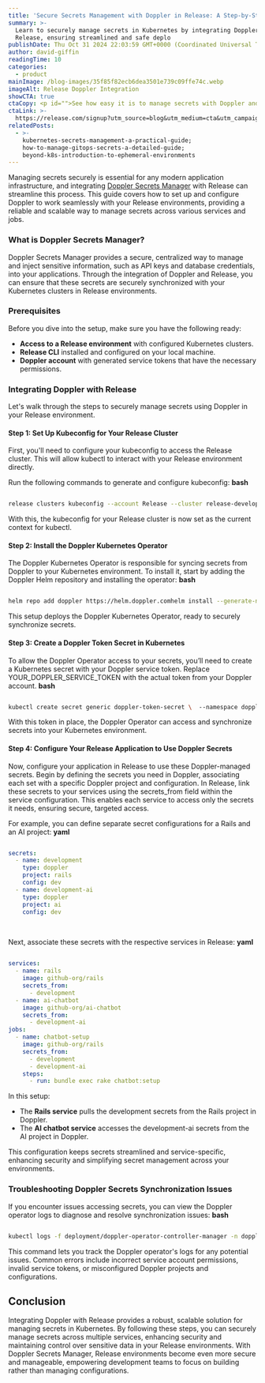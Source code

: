 ```yaml
---
title: 'Secure Secrets Management with Doppler in Release: A Step-by-Step Guide'
summary: >-
  Learn to securely manage secrets in Kubernetes by integrating Doppler with
  Release, ensuring streamlined and safe deplo
publishDate: Thu Oct 31 2024 22:03:59 GMT+0000 (Coordinated Universal Time)
author: david-giffin
readingTime: 10
categories:
  - product
mainImage: /blog-images/35f85f82ecb6dea3501e739c09ffe74c.webp
imageAlt: Release Doppler Integration
showCTA: true
ctaCopy: <p id="">See how easy it is to manage secrets with Doppler and Release. </p>
ctaLink: >-
  https://release.com/signup?utm_source=blog&utm_medium=cta&utm_campaign=blog-cta&utm_content=doppler-release
relatedPosts:
  - >-
    kubernetes-secrets-management-a-practical-guide;
    how-to-manage-gitops-secrets-a-detailed-guide;
    beyond-k8s-introduction-to-ephemeral-environments
---
```


Managing secrets securely is essential for any modern application infrastructure, and integrating [Doppler Secrets Manager](https://www.doppler.com/) with Release can streamline this process. This guide covers how to set up and configure Doppler to work seamlessly with your Release environments, providing a reliable and scalable way to manage secrets across various services and jobs.

### **What is Doppler Secrets Manager?**

Doppler Secrets Manager provides a secure, centralized way to manage and inject sensitive information, such as API keys and database credentials, into your applications. Through the integration of Doppler and Release, you can ensure that these secrets are securely synchronized with your Kubernetes clusters in Release environments.

### **Prerequisites**

Before you dive into the setup, make sure you have the following ready:
*   **Access to a Release environment** with configured Kubernetes clusters.
*   **Release CLI** installed and configured on your local machine.
*   **Doppler account** with generated service tokens that have the necessary permissions.

### **Integrating Doppler with Release**

Let's walk through the steps to securely manage secrets using Doppler in your Release environment.

#### **Step 1: Set Up Kubeconfig for Your Release Cluster**

First, you'll need to configure your kubeconfig to access the Release cluster. This will allow kubectl to interact with your Release environment directly.

Run the following commands to generate and configure kubeconfig:
**bash**

```bash

release clusters kubeconfig --account Release --cluster release-development ./export KUBECONFIG=./config-release-development.yaml

```

With this, the kubeconfig for your Release cluster is now set as the current context for kubectl.

#### **Step 2: Install the Doppler Kubernetes Operator**

The Doppler Kubernetes Operator is responsible for syncing secrets from Doppler to your Kubernetes environment. To install it, start by adding the Doppler Helm repository and installing the operator:
**bash**

```bash

helm repo add doppler https://helm.doppler.comhelm install --generate-name doppler/doppler-kubernetes-operator

```

This setup deploys the Doppler Kubernetes Operator, ready to securely synchronize secrets.

#### **Step 3: Create a Doppler Token Secret in Kubernetes**

To allow the Doppler Operator access to your secrets, you’ll need to create a Kubernetes secret with your Doppler service token. Replace YOUR\_DOPPLER\_SERVICE\_TOKEN with the actual token from your Doppler account.
**bash**

```bash

kubectl create secret generic doppler-token-secret \  --namespace doppler-operator-system \  --from-literal=serviceToken=YOUR_DOPPLER_SERVICE_TOKEN

```

With this token in place, the Doppler Operator can access and synchronize secrets into your Kubernetes environment.

#### **Step 4: Configure Your Release Application to Use Doppler Secrets**

Now, configure your application in Release to use these Doppler-managed secrets. Begin by defining the secrets you need in Doppler, associating each set with a specific Doppler project and configuration. In Release, link these secrets to your services using the secrets\_from field within the service configuration. This enables each service to access only the secrets it needs, ensuring secure, targeted access.

For example, you can define separate secret configurations for a Rails and an AI project:
**yaml**

```yaml

secrets:
  - name: development
    type: doppler
    project: rails
    config: dev
  - name: development-ai
    type: doppler
    project: ai
    config: dev

```

`‍`‍

Next, associate these secrets with the respective services in Release:
**yaml**

```yaml

services:
  - name: rails
    image: github-org/rails
    secrets_from:
      - development
  - name: ai-chatbot
    image: github-org/ai-chatbot
    secrets_from:
      - development-ai
jobs:
  - name: chatbot-setup
    image: github-org/rails
    secrets_from:
      - development
      - development-ai
    steps:
      - run: bundle exec rake chatbot:setup

```

In this setup:
*   The **Rails service** pulls the development secrets from the Rails project in Doppler.
*   The **AI chatbot service** accesses the development-ai secrets from the AI project in Doppler.

This configuration keeps secrets streamlined and service-specific, enhancing security and simplifying secret management across your environments.

### **Troubleshooting Doppler Secrets Synchronization Issues**

If you encounter issues accessing secrets, you can view the Doppler operator logs to diagnose and resolve synchronization issues:
**bash**

```bash

kubectl logs -f deployment/doppler-operator-controller-manager -n doppler-operator-system

```

This command lets you track the Doppler operator's logs for any potential issues. Common errors include incorrect service account permissions, invalid service tokens, or misconfigured Doppler projects and configurations.

## Conclusion

Integrating Doppler with Release provides a robust, scalable solution for managing secrets in Kubernetes. By following these steps, you can securely manage secrets across multiple services, enhancing security and maintaining control over sensitive data in your Release environments. With Doppler Secrets Manager, Release environments become even more secure and manageable, empowering development teams to focus on building rather than managing configurations.

‍